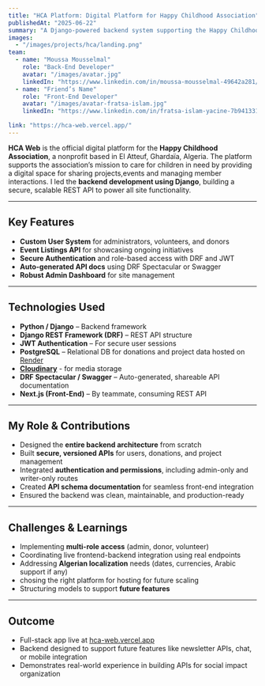 ```yaml
---
title: "HCA Platform: Digital Platform for Happy Childhood Association"
publishedAt: "2025-06-22"
summary: "A Django-powered backend system supporting the Happy Childhood Association's digital platform, enabling streamlined communication, donations, and project tracking."
images:
  - "/images/projects/hca/landing.png"      
team:
  - name: "Moussa Mousselmal"
    role: "Back-End Developer"
    avatar: "/images/avatar.jpg"
    linkedIn: "https://www.linkedin.com/in/moussa-mousselmal-49642a281/"
  - name: "Friend’s Name"
    role: "Front-End Developer"
    avatar: "/images/avatar-fratsa-islam.jpg"
    linkedIn: "https://www.linkedin.com/in/fratsa-islam-yacine-7b941331b/"

link: "https://hca-web.vercel.app/"
---
```


**HCA Web** is the official digital platform for the **Happy Childhood Association**, a nonprofit based in El Atteuf, Ghardaïa, Algeria. The platform supports the association’s mission to care for children in need by providing a digital space for sharing projects,events and managing member interactions. I led the **backend development using Django**, building a secure, scalable REST API to power all site functionality.

---

## Key Features

- **Custom User System** for administrators, volunteers, and donors 
- **Event Listings API** for showcasing ongoing initiatives  
- **Secure Authentication** and role-based access with DRF and JWT  
- **Auto-generated API docs** using DRF Spectacular or Swagger  
- **Robust Admin Dashboard** for site management 

---

## Technologies Used

- **Python / Django** – Backend framework  
- **Django REST Framework (DRF)** – REST API structure  
- **JWT Authentication** – For secure user sessions  
- **PostgreSQL** – Relational DB for donations and project data hosted on [Render](https://render.com)  
- [**Cloudinary**](https://cloudinary.com) - for media storage
- **DRF Spectacular / Swagger** – Auto-generated, shareable API documentation  
- **Next.js (Front-End)** – By teammate, consuming REST API

---

## My Role & Contributions

- Designed the **entire backend architecture** from scratch  
- Built **secure, versioned APIs** for users, donations, and project management  
- Integrated **authentication and permissions**, including admin-only and writer-only routes  
- Created **API schema documentation** for seamless front-end integration  
- Ensured the backend was clean, maintainable, and production-ready

---

## Challenges & Learnings

- Implementing **multi-role access** (admin, donor, volunteer)  
- Coordinating live frontend-backend integration using real endpoints  
- Addressing **Algerian localization** needs (dates, currencies, Arabic support if any)
- chosing the right platform for hosting for future scaling  
- Structuring models to support **future features**

---

## Outcome

- Full-stack app live at [hca-web.vercel.app](https://hca-web.vercel.app)  
- Backend designed to support future features like newsletter APIs, chat, or mobile integration  
- Demonstrates real-world experience in building APIs for social impact organization
